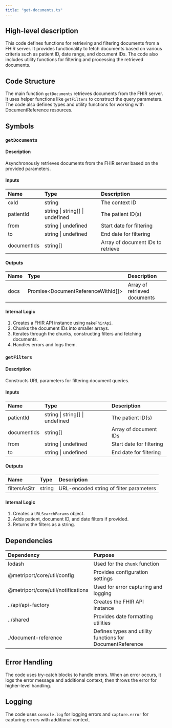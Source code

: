 ```yaml
---
title: "get-documents.ts"
---
```


## High-level description
This code defines functions for retrieving and filtering documents from a FHIR server. It provides functionality to fetch documents based on various criteria such as patient ID, date range, and document IDs. The code also includes utility functions for filtering and processing the retrieved documents.

## Code Structure
The main function `getDocuments` retrieves documents from the FHIR server. It uses helper functions like `getFilters` to construct the query parameters. The code also defines types and utility functions for working with DocumentReference resources.

## Symbols

### `getDocuments`
#### Description
Asynchronously retrieves documents from the FHIR server based on the provided parameters.

#### Inputs
| Name | Type | Description |
|:-----|:-----|:------------|
| cxId | string | The context ID |
| patientId | string \| string[] \| undefined | The patient ID(s) |
| from | string \| undefined | Start date for filtering |
| to | string \| undefined | End date for filtering |
| documentIds | string[] | Array of document IDs to retrieve |

#### Outputs
| Name | Type | Description |
|:-----|:-----|:------------|
| docs | Promise&lt;DocumentReferenceWithId[]&gt; | Array of retrieved documents |

#### Internal Logic
1. Creates a FHIR API instance using `makeFhirApi`.
2. Chunks the document IDs into smaller arrays.
3. Iterates through the chunks, constructing filters and fetching documents.
4. Handles errors and logs them.

### `getFilters`
#### Description
Constructs URL parameters for filtering document queries.

#### Inputs
| Name | Type | Description |
|:-----|:-----|:------------|
| patientId | string \| string[] \| undefined | The patient ID(s) |
| documentIds | string[] | Array of document IDs |
| from | string \| undefined | Start date for filtering |
| to | string \| undefined | End date for filtering |

#### Outputs
| Name | Type | Description |
|:-----|:-----|:------------|
| filtersAsStr | string | URL-encoded string of filter parameters |

#### Internal Logic
1. Creates a `URLSearchParams` object.
2. Adds patient, document ID, and date filters if provided.
3. Returns the filters as a string.

## Dependencies
| Dependency | Purpose |
|:-----------|:--------|
| lodash | Used for the `chunk` function |
| @metriport/core/util/config | Provides configuration settings |
| @metriport/core/util/notifications | Used for error capturing and logging |
| ../api/api-factory | Creates the FHIR API instance |
| ../shared | Provides date formatting utilities |
| ./document-reference | Defines types and utility functions for DocumentReference |

## Error Handling
The code uses try-catch blocks to handle errors. When an error occurs, it logs the error message and additional context, then throws the error for higher-level handling.

## Logging
The code uses `console.log` for logging errors and `capture.error` for capturing errors with additional context.